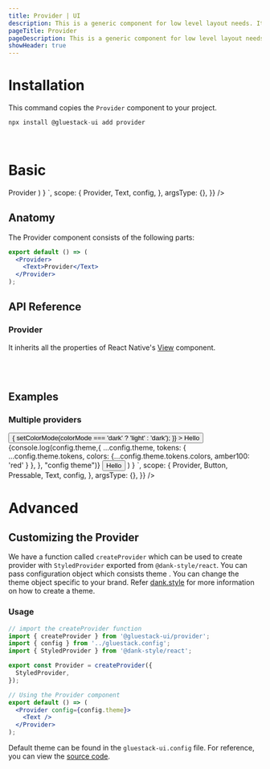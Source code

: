 ```yaml
---
title: Provider | UI
description: This is a generic component for low level layout needs. It is similar to a div in HTML.
pageTitle: Provider
pageDescription: This is a generic component for low level layout needs. It is similar to a div in HTML.
showHeader: true
---
```



<Meta title="components/Provider" />




# Installation

This command copies the `Provider` component to your project.

```jsx
npx install @gluestack-ui add provider
```

<br />

# Basic

<AppProvider>
  <CodePreview
    showComponentRenderer={true}
    showArgsController={false}
    metaData={{
      code: `
// import { Provider } from 'components';
// import { config } from '../gluestack.config';
function App(){
  return (
    <Provider config={config}>
      <Text color="$pink600" fontWeight="bold">
        Provider
      </Text>
    </Provider>
  )
}
`,
scope: {
Provider,
Text,
config,
},
argsType: {},
}}
/>

</AppProvider>
<br />

## Anatomy

The Provider component consists of the following parts:

```jsx
export default () => (
  <Provider>
    <Text>Provider</Text>
  </Provider>
);
```

## API Reference

### Provider

It inherits all the properties of React Native's [View](https://reactnative.dev/docs/view#props) component.

<br />
<br />

## Examples

### Multiple providers

<AppProvider>
  <CodePreview
    showComponentRenderer={true}
    showArgsController={false}
    metaData={{
      code: `
function App(){
  return (
    <Provider config={config.theme}>
      <Button
        bg="$amber100"
        onPress={() => {
          setColorMode(colorMode === 'dark' ? 'light' : 'dark');
        }}
      >
        <Button.Text>Hello</Button.Text>
      </Button>
      {console.log(config.theme,{
          ...config.theme,
          tokens: { ...config.theme.tokens, colors: {...config.theme.tokens.colors, amber100: 'red' } },
        }, "config theme")}
      <Provider
        config={{
          ...config.theme,
          tokens: { ...config.theme.tokens, colors: { ...config.theme.tokens.colors,amber100: 'red' } },
        }}
      >
        <Button bg="$amber100" sx={{ _dark: { bg: '$amber100' } }}>
          <Button.Text>Hello</Button.Text>
        </Button>
      </Provider>
    </Provider>
        )
      }
`,
      scope: {
        Provider,
        Button,
        Pressable,
        Text,
        config,
      },
      argsType: {},
    }}
  />
</AppProvider>

<br />

# Advanced

## Customizing the Provider

We have a function called `createProvider` which can be used to create provider with `StyledProvider` exported from `@dank-style/react`. You can pass configuration object which consists theme . You can change the theme object specific to your brand. Refer [dank.style](https://dank.style/) for more information on how to create a theme.

### Usage

```jsx
// import the createProvider function
import { createProvider } from '@gluestack-ui/provider';
import { config } from '../gluestack.config';
import { StyledProvider } from '@dank-style/react';

export const Provider = createProvider({
  StyledProvider,
});

// Using the Provider component
export default () => (
  <Provider config={config.theme}>
    <Text />
  </Provider>
);
```

Default theme can be found in the `gluestack-ui.config` file. For reference, you can view the [source code](https://github.com/gluestack/gluestack-ui/blob/main/example/storybook/src/gluestack-ui.config.ts).
